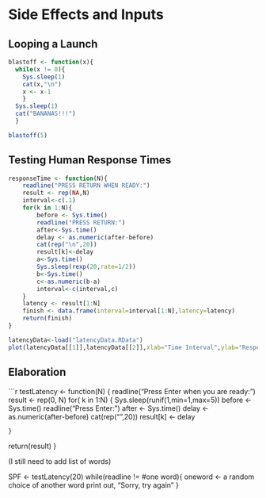 Side Effects and Inputs
=======================

## Looping a Launch
```r
blastoff <- function(x){
  while(x != 0){
    Sys.sleep(1)
    cat(x,"\n")
    x <- x-1
    }
  Sys.sleep(1)
  cat("BANANAS!!!")
  }

blastoff(5)
```

## Testing Human Response Times
```r
responseTime <- function(N){
    readline("PRESS RETURN WHEN READY:")
    result <- rep(NA,N)
    interval<-c(.1)
    for(k in 1:N){
        before <- Sys.time()
        readline("PRESS RETURN:")
        after<-Sys.time()
        delay <- as.numeric(after-before)
        cat(rep("\n",20))
        result[k]<-delay
        a<-Sys.time()
        Sys.sleep(rexp(20,rate=1/2))
        b<-Sys.time()
        c<-as.numeric(b-a)
        interval<-c(interval,c)
    }
    latency <- result[1:N]
    finish <- data.frame(interval=interval[1:N],latency=latency)
    return(finish)
}
```

```r

latencyData<-load("latencyData.RData")
plot(latencyData[[1]],latencyData[[2]],xlab="Time Interval",ylab="Response Time")

```

## Elaboration
```r
testLatency <- function(N) {
  readline("Press Enter when you are ready:")
  result <- rep(0, N)
  for( k in 1:N) {
    Sys.sleep(runif(1,min=1,max=5))
    before <- Sys.time()
    readline("Press Enter:")
    after <- Sys.time()
  delay <- as.numeric(after-before)
    cat(rep("\n",20))
    result[k] <- delay
 
    }
  return(result)
}

(I still need to add list of words)

SPF <- testLatency(20)
  while(readline != #one word){
          oneword <- a random choice of another word
          print out, "Sorry, try again"
  }

